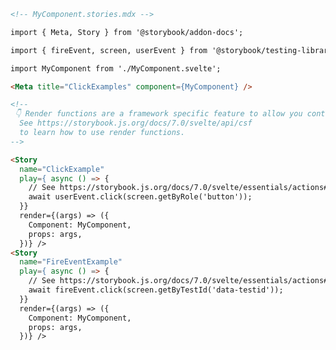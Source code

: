 ```md
<!-- MyComponent.stories.mdx -->

import { Meta, Story } from '@storybook/addon-docs';

import { fireEvent, screen, userEvent } from '@storybook/testing-library';

import MyComponent from './MyComponent.svelte';

<Meta title="ClickExamples" component={MyComponent} />

<!--
 👇 Render functions are a framework specific feature to allow you control on how the component renders.
  See https://storybook.js.org/docs/7.0/svelte/api/csf
  to learn how to use render functions.
-->

<Story
  name="ClickExample"
  play={ async () => {
    // See https://storybook.js.org/docs/7.0/svelte/essentials/actions#automatically-matching-args to learn how to setup logging in the Actions panel
    await userEvent.click(screen.getByRole('button'));
  }}
  render={(args) => ({
    Component: MyComponent,
    props: args,
  })} />
<Story
  name="FireEventExample"
  play={ async () => {
    // See https://storybook.js.org/docs/7.0/svelte/essentials/actions#automatically-matching-args to learn how to setup logging in the Actions panel
    await fireEvent.click(screen.getByTestId('data-testid'));
  }}
  render={(args) => ({
    Component: MyComponent,
    props: args,
  })} />
```